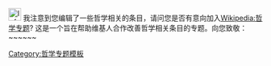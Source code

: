 [[File:Information.svg|25px]] 我注意到您编辑了一些哲学相关的条目，请问您是否有意向加入[[Wikipedia:哲学专题]]? 这是一个旨在帮助维基人合作改善哲学相关条目的专题。向您致敬：~~<includeonly>~~</includeonly><noinclude>~~</noinclude></center>
</div>
<noinclude>[[Category:哲学专题模板]]</noinclude>